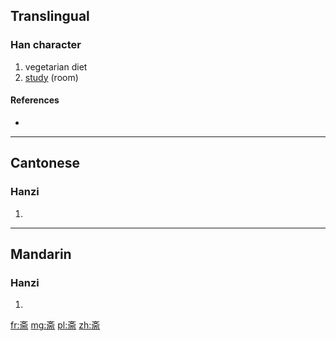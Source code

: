 {{also|齋}}
==Translingual==

===Han character===
{{Han char|rn=67|rad=文|as=06|sn=10|four=|canj=卜大一月中 (YKMBL)}}

# vegetarian diet
# [[study]] (room)

====References====
* {{Han ref|kx=0477.050|dkj=13460|dj=0835.020|hdz=32170.070|uh=658B|ud=25995}}

----

==Cantonese==

===Hanzi===
{{yue-hanzi|jyut=|y=jaai1, jai1|tra=齋}}

# {{defn|lang=yue|sort=文06}}

----

==Mandarin==

===Hanzi===
{{cmn-hanzi|tra=齋|pin=[[zhāi]] ([[zhai1]])|wg=chai<sup>1</sup>}}

# {{defn|lang=cmn|sort=文06}}

[[fr:斋]]
[[mg:斋]]
[[pl:斋]]
[[zh:斋]]